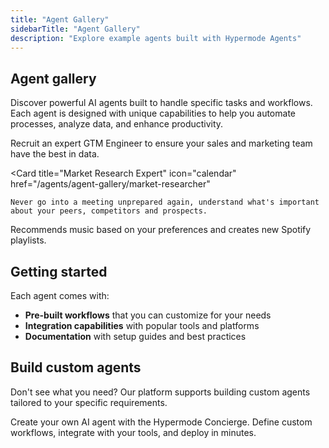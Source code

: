```yaml
---
title: "Agent Gallery"
sidebarTitle: "Agent Gallery"
description: "Explore example agents built with Hypermode Agents"
---
```


## Agent gallery

Discover powerful AI agents built to handle specific tasks and workflows. Each
agent is designed with unique capabilities to help you automate processes,
analyze data, and enhance productivity.

<CardGroup cols={2}>
  <Card
    title="GTM Engineer"
    icon="pen-to-square"
    href="/agents/agent-gallery/gtm-engineer"
  >
    Recruit an expert GTM Engineer to ensure your sales and marketing team have the best in data.
  </Card>

  <Card
    title="Market Research Expert"
    icon="calendar"
    href="/agents/agent-gallery/market-researcher"
  >
    Never go into a meeting unprepared again, understand what's important about your peers, competitors and prospects.
  </Card>
  <Card
    title="Music Recommendation Agent"
    icon="headphones"
    href="/agents/agent-gallery/music-recommendation"
  >
    Recommends music based on your preferences and creates new Spotify playlists.
  </Card>
</CardGroup>

## Getting started

Each agent comes with:

- **Pre-built workflows** that you can customize for your needs
- **Integration capabilities** with popular tools and platforms
- **Documentation** with setup guides and best practices

## Build custom agents

Don't see what you need? Our platform supports building custom agents tailored
to your specific requirements.

<Card title="Build Custom Agent" icon="wrench" href="/agents/create-agent">
  Create your own AI agent with the Hypermode Concierge. Define custom
  workflows, integrate with your tools, and deploy in minutes.
</Card>
